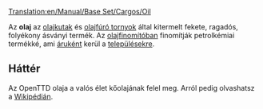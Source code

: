 [[Translation:en/Manual/Base Set/Cargos/Oil]]

{{hu/Manual/Base Set/Cargos/Rakomány|név=Oil
|kép=en/Manual/Base Set/Cargos/Oil.png
|termeli=[[hu/Manual/Base Set/Industries/Olajkút|olajkút]] mindhárom valós éghajlaton, valamint [[hu/Manual/Base Set/Industries/Olajfúró torony|olajfúró torony]] mérsékelt éghajlaton 
|fogadja=[[hu/Manual/Base Set/Industries/Olajfinomító|olajfinomító]] mindhárom valós éghajlaton
}}

Az '''olaj''' az [[hu/Manual/Base Set/Industries/Olajkút|olajkutak]] és [[hu/Manual/Base Set/Industries/Olajfinomító|olajfúró tornyok]] által kitermelt fekete, ragadós, folyékony ásványi termék.  Az [[hu/Manual/Base Set/Industries/Olajfinomító|olajfinomítóban]] finomítják petrolkémiai termékké, ami [[hu/Manual/Base Set/Cargos/Áru|áruként]] kerül a [[hu/Manual/Települések|településekre]].

==Háttér==
Az OpenTTD olaja a valós élet kőolajának felel meg. Arról pedig olvashatsz a [http://hu.wikipedia.org/wiki/Kőolaj Wikipédián].

{{hu/Manual/Base Set/Cargos/Navbox Rakomány}}